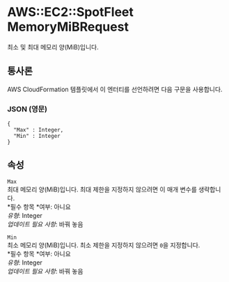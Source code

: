 # AWS::EC2::SpotFleet MemoryMiBRequest

최소 및 최대 메모리 양(MiB)입니다.

## 통사론

AWS CloudFormation 템플릿에서 이 엔터티를 선언하려면 다음 구문을 사용합니다.

### JSON (영문)

```
{
  "Max" : Integer,
  "Min" : Integer
}
```

## 속성

`Max`  
최대 메모리 양(MiB)입니다. 최대 제한을 지정하지 않으려면 이 매개 변수를 생략합니다.  
*필수 항목 *여부: 아니요  
_유형_: Integer  
_업데이트 필요 사항_: 바꿔 놓음

`Min`  
최소 메모리 양(MiB)입니다. 최소 제한을 지정하지 않으려면 `0`을 지정합니다.  
*필수 항목 *여부: 아니요  
_유형_: Integer  
_업데이트 필요 사항_: 바꿔 놓음
